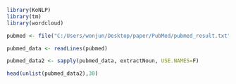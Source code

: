 ```r
library(KoNLP)
library(tm)
library(wordcloud)
```

```r
pubmed <- file("C:/Users/wonjun/Desktop/paper/PubMed/pubmed_result.txt")
```

```r
pubmed_data <- readLines(pubmed)
```

```r
pubmed_data2 <- sapply(pubmed_data, extractNoun, USE.NAMES=F)
```

```r
head(unlist(pubmed_data2),30)
```

